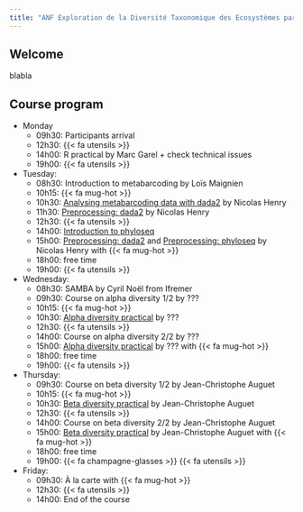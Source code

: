 ```yaml
---
title: "ANF Exploration de la Diversité Taxonomique des Ecosystèmes par Metabarcoding"
---
```


## Welcome {.unnumbered}

blabla

## Course program {.unnumbered}

* Monday
    * 09h30: Participants arrival
    * 12h30: {{< fa utensils >}}
    * 14h00: R practical by Marc Garel + check technical issues
    * 19h00: {{< fa utensils >}}
* Tuesday:
    * 08h30: Introduction to metabarcoding by Loïs Maignien
    * 10h15: {{< fa mug-hot >}}
    * 10h30: [Analysing metabarcoding data with dada2](courses/dada2.html) by Nicolas Henry
    * 11h30: [Preprocessing: dada2](practicals/preprocessing_dada2.html) by Nicolas Henry
    * 12h30: {{< fa utensils >}}
    * 14h00: [Introduction to phyloseq](courses/phyloseq.html)
    * 15h00: [Preprocessing: dada2](practicals/preprocessing_dada2.Rmd) and [Preprocessing: phyloseq](practicals/preprocessing_phyloseq.html) by Nicolas Henry with {{< fa mug-hot >}}
    * 18h00: free time
    * 19h00: {{< fa utensils >}}
* Wednesday:
    * 08h30: SAMBA by Cyril Noël from Ifremer
    * 09h30: Course on alpha diversity 1/2 by ???
    * 10h15: {{< fa mug-hot >}}
    * 10h30: [Alpha diversity practical](practicals/alpha_diversity.html) by ???
    * 12h30: {{< fa utensils >}}
    * 14h00: Course on alpha diversity 2/2 by ???
    * 15h00: [Alpha diversity practical](practicals/alpha_diversity.html) by ??? with {{< fa mug-hot >}}
    * 18h00: free time
    * 19h00: {{< fa utensils >}}
* Thursday:
    * 09h30: Course on beta diversity 1/2 by Jean-Christophe Auguet
    * 10h15: {{< fa mug-hot >}}
    * 10h30: [Beta diversity practical](practicals/beta_diversity.html) by Jean-Christophe Auguet
    * 12h30: {{< fa utensils >}}
    * 14h00: Course on beta diversity 2/2 by Jean-Christophe Auguet
    * 15h00: [Beta diversity practical](practicals/beta_diversity.html) by Jean-Christophe Auguet with {{< fa mug-hot >}}
    * 18h00: free time
    * 19h00: {{< fa champagne-glasses >}} {{< fa utensils >}}
* Friday:
    * 09h30: À la carte with {{< fa mug-hot >}}
    * 12h30: {{< fa utensils >}}
    * 14h00: End of the course